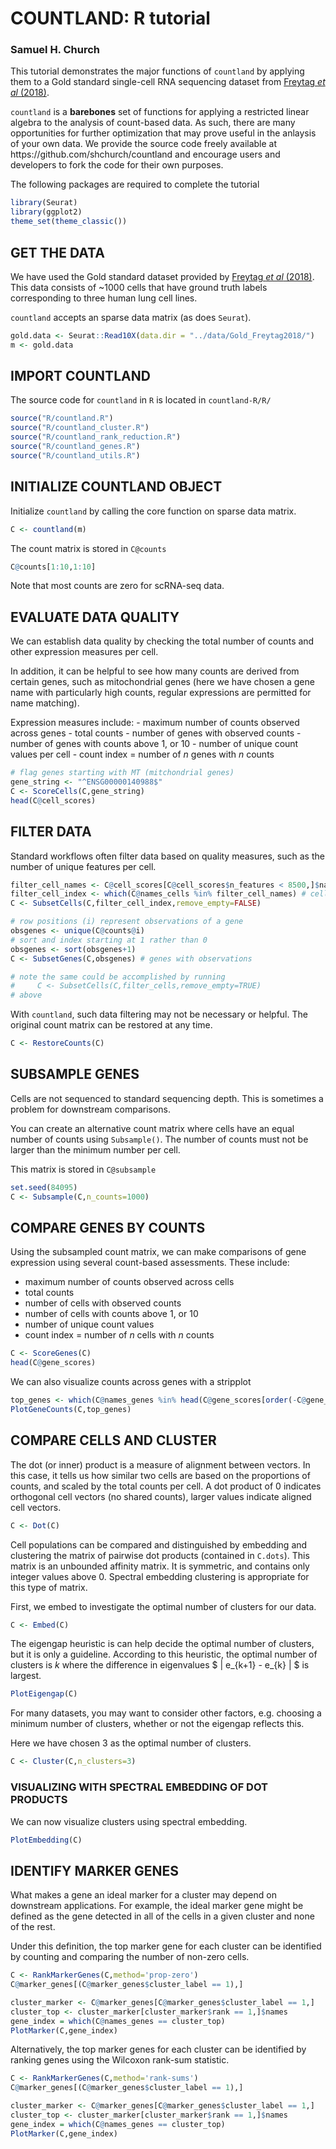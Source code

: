 # COUNTLAND: R tutorial
### Samuel H. Church

This tutorial demonstrates the major functions of `countland` by applying them to a Gold standard single-cell RNA sequencing dataset from [Freytag _et al_ (2018)](10.12688/f1000research.15809.2).

`countland` is a **barebones** set of functions for applying a restricted linear algebra to the analysis of count-based data. As such, there are many opportunities for further optimization that may prove useful in the anlaysis of your own data. We provide the source code freely available at https://github.com/shchurch/countland and encourage users and developers to fork the code for their own purposes.

The following packages are required to complete the tutorial

```r
library(Seurat)
library(ggplot2)
theme_set(theme_classic())
```

## GET THE DATA

We have used the Gold standard dataset provided by [Freytag _et al_ (2018)](10.12688/f1000research.15809.2). This data consists of ~1000 cells that have ground truth labels corresponding to three human lung cell lines.

`countland` accepts an sparse data matrix (as does `Seurat`). 

```r
gold.data <- Seurat::Read10X(data.dir = "../data/Gold_Freytag2018/")
m <- gold.data
```

## IMPORT COUNTLAND
The source code for `countland` in `R` is located in `countland-R/R/`

```r
source("R/countland.R")
source("R/countland_cluster.R")
source("R/countland_rank_reduction.R")
source("R/countland_genes.R")
source("R/countland_utils.R")
```

## INITIALIZE COUNTLAND OBJECT

Initialize `countland` by calling the core function on sparse data matrix.

```r
C <- countland(m)
```
The count matrix is stored in `C@counts`

```r
C@counts[1:10,1:10]
```

Note that most counts are zero for scRNA-seq data.

## EVALUATE DATA QUALITY

We can establish data quality by checking the total number of counts and other expression measures per cell.

In addition, it can be helpful to see how many counts are derived from certain genes, such as mitochondrial genes (here we have chosen a gene name with particularly high counts, regular expressions are permitted for name matching).

Expression measures include:
- maximum number of counts observed across genes
- total counts
- number of genes with observed counts
- number of genes with counts above 1, or 10
- number of unique count values per cell
- count index = number of _n_ genes with _n_ counts

```r
# flag genes starting with MT (mitchondrial genes)
gene_string <- "^ENSG00000140988$"
C <- ScoreCells(C,gene_string)
head(C@cell_scores)
```

## FILTER DATA

Standard workflows often filter data based on quality measures, such as the number of unique features per cell. 

```r
filter_cell_names <- C@cell_scores[C@cell_scores$n_features < 8500,]$names
filter_cell_index <- which(C@names_cells %in% filter_cell_names) # cells with fewer than 8,500 unique features
C <- SubsetCells(C,filter_cell_index,remove_empty=FALSE)
```

```r
# row positions (i) represent observations of a gene
obsgenes <- unique(C@counts@i)
# sort and index starting at 1 rather than 0
obsgenes <- sort(obsgenes+1)
C <- SubsetGenes(C,obsgenes) # genes with observations

# note the same could be accomplished by running
#     C <- SubsetCells(C,filter_cells,remove_empty=TRUE)
# above
```

With `countland`, such data filtering may not be necessary or helpful. The original count matrix can be restored at any time.

```r
C <- RestoreCounts(C)
```

## SUBSAMPLE GENES

Cells are not sequenced to standard sequencing depth. This is sometimes a problem for downstream comparisons.  

You can create an alternative count matrix where cells have an equal number of counts using `Subsample()`. The number of counts must not be larger than the minimum number per cell.

This matrix is stored in `C@subsample`

```r
set.seed(84095)
C <- Subsample(C,n_counts=1000)
```

## COMPARE GENES BY COUNTS

Using the subsampled count matrix, we can make comparisons of gene expression using several count-based assessments. These include:

- maximum number of counts observed across cells
- total counts
- number of cells with observed counts
- number of cells with counts above 1, or 10
- number of unique count values
- count index = number of _n_ cells with _n_ counts

```r
C <- ScoreGenes(C)
head(C@gene_scores)
```
We can also visualize counts across genes with a stripplot

```r
top_genes <- which(C@names_genes %in% head(C@gene_scores[order(-C@gene_scores$unique_count_values),],9)$names)
PlotGeneCounts(C,top_genes)
```

## COMPARE CELLS AND CLUSTER

The dot (or inner) product is a measure of alignment between vectors. In this case, it tells us how similar two cells are based on the proportions of counts, and scaled by the total counts per cell. A dot product of 0 indicates orthogonal cell vectors (no shared counts), larger values indicate aligned cell vectors.

```r
C <- Dot(C)
```
    
Cell populations can be compared and distinguished by embedding and clustering the matrix of pairwise dot products (contained in `C.dots`). This matrix is an unbounded affinity matrix. It is symmetric, and contains only integer values above 0. Spectral embedding clustering is appropriate for this type of matrix.

First, we embed to investigate the optimal number of clusters for our data.

```r
C <- Embed(C)
```

The eigengap heuristic is can help decide the optimal number of clusters, but it is only a guideline. According to this heuristic, the optimal number of clusters is _k_ where the difference in eigenvalues $ | e_{k+1} - e_{k} | $ is largest.

```r
PlotEigengap(C)
```
For many datasets, you may want to consider other factors, e.g. choosing a minimum number of clusters, whether or not the eigengap reflects this.

Here we have chosen 3 as the optimal number of clusters.

```r
C <- Cluster(C,n_clusters=3)
```

### VISUALIZING WITH SPECTRAL EMBEDDING OF DOT PRODUCTS

We can now visualize clusters using spectral embedding.

```r
PlotEmbedding(C)
```

## IDENTIFY MARKER GENES

What makes a gene an ideal marker for a cluster may depend on downstream applications. For example, the ideal marker gene might be defined as the gene detected in all of the  cells in a given cluster and none of the rest.

Under this definition, the top marker gene for each cluster can be identified by counting and comparing the number of non-zero cells.

```r
C <- RankMarkerGenes(C,method='prop-zero')
C@marker_genes[(C@marker_genes$cluster_label == 1),]
```
```r
cluster_marker <- C@marker_genes[C@marker_genes$cluster_label == 1,]
cluster_top <- cluster_marker[cluster_marker$rank == 1,]$names
gene_index = which(C@names_genes == cluster_top)
PlotMarker(C,gene_index)
```

Alternatively, the top marker genes for each cluster can be identified by ranking genes using the Wilcoxon rank-sum statistic.

```r
C <- RankMarkerGenes(C,method='rank-sums')
C@marker_genes[(C@marker_genes$cluster_label == 1),]
```
```r
cluster_marker <- C@marker_genes[C@marker_genes$cluster_label == 1,]
cluster_top <- cluster_marker[cluster_marker$rank == 1,]$names
gene_index = which(C@names_genes == cluster_top)
PlotMarker(C,gene_index)
```


